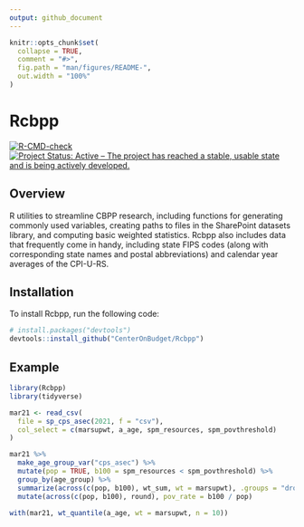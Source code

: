 ```yaml
---
output: github_document
---
```


<!-- README.md is generated from README.Rmd. Please edit that file -->

```r
knitr::opts_chunk$set(
  collapse = TRUE,
  comment = "#>",
  fig.path = "man/figures/README-",
  out.width = "100%"
)
```

# Rcbpp

<!-- badges: start -->
[![R-CMD-check](https://github.com/CenterOnBudget/Rcbpp/workflows/R-CMD-check/badge.svg)](https://github.com/CenterOnBudget/Rcbpp/actions)
[![Project Status: Active – The project has reached a stable, usable state and is being actively developed.](https://www.repostatus.org/badges/latest/active.svg)](https://www.repostatus.org/#active)
<!-- badges: end -->

## Overview

R utilities to streamline CBPP research, including functions for generating commonly used variables, creating paths to files in the SharePoint datasets library, and computing basic weighted statistics. Rcbpp also includes data that frequently come in handy, including state FIPS codes (along with corresponding state names and postal abbreviations) and calendar year averages of the CPI-U-RS.

## Installation

To install Rcbpp, run the following code:

``` r
# install.packages("devtools")
devtools::install_github("CenterOnBudget/Rcbpp")
```
## Example

```r
library(Rcbpp)
library(tidyverse)

mar21 <- read_csv(
  file = sp_cps_asec(2021, f = "csv"),
  col_select = c(marsupwt, a_age, spm_resources, spm_povthreshold)
)

mar21 %>%
  make_age_group_var("cps_asec") %>%
  mutate(pop = TRUE, b100 = spm_resources < spm_povthreshold) %>%
  group_by(age_group) %>%
  summarize(across(c(pop, b100), wt_sum, wt = marsupwt), .groups = "drop") %>%
  mutate(across(c(pop, b100), round), pov_rate = b100 / pop)

with(mar21, wt_quantile(a_age, wt = marsupwt, n = 10))
```
